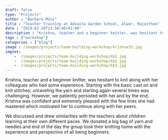 ---
draft: false
type: "Projects"
author : "Barbara Münz"
title : "Teacher Training at Advaita Garden School, Alwar, Rajasthan"
date : "2019-02-28T13:50:46+02:00" 
description : "Krishna, teacher and a beginner knitter, was hesitant to knit..."
tags : ["workshop"]
categories : ["blog"]
image : /images/projects/team-building-workshop/krishna33.jpg
imgset:
    -  /images/projects/team-building-workshop/kb1.jpg
    -  /images/projects/team-building-workshop/kb2.jpg
    -  /images/projects/team-building-workshop/kb3.jpg
---

Krishna, teacher and a beginner knitter, was hesitant to knit along with her colleagues who had some experience. Starting with the basic cast on and knit stitches; unraveling the yarn and starting again several times was challenging. However, we patiently persisted with her and by the end, Krishna was confident and extremely pleased with the few lines she had mastered which motivated her to continue along with her peers. 

We discussed and drew similarities with the teachers about children learning at their own different paces. We donated a big bag of yarn and needles and end of the day the group took their knitting home with the experience and perspective of all being beginners.  

 
